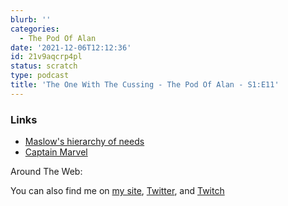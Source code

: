 ```yaml
---
blurb: ''
categories:
  - The Pod Of Alan
date: '2021-12-06T12:12:36'
id: 21v9aqcrp4pl
status: scratch
type: podcast
title: 'The One With The Cussing - The Pod Of Alan - S1:E11'
---
```



### Links

- [Maslow's hierarchy of needs](https://en.wikipedia.org/wiki/Maslow%27s_hierarchy_of_needs)
- [Captain Marvel][cm]



[cm]: https://en.wikipedia.org/wiki/Captain_Marvel_(film)

Around The Web:

You can also find me on [my site](https://www.alanwsmith.com), [Twitter](https://twitter.com/TheIdOfAlan), and [Twitch](https://www.twitch.tv/theidofalan)

